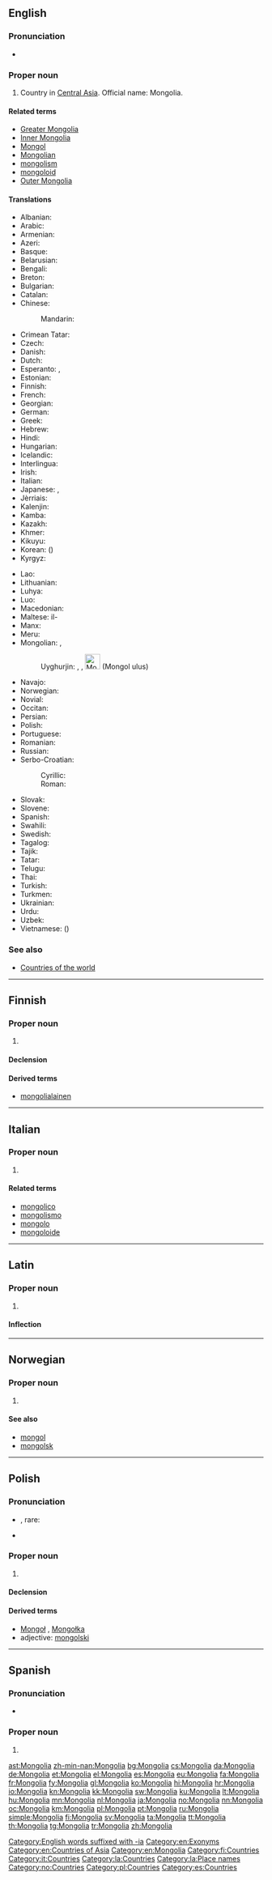{{also|mongolia|Mongólia|Mongólía|Mongòlia}}
==English==
{{wikipedia}}

===Pronunciation===
* {{audio|En-us-Mongolia.ogg|Audio (US)}}

===Proper noun===
{{en-proper noun}}

# Country in [[Central Asia]]. Official name: Mongolia.

====Related terms====
* [[Greater Mongolia]]
* [[Inner Mongolia]]
* [[Mongol]]
* [[Mongolian]]
* [[mongolism]]
* [[mongoloid]]
* [[Outer Mongolia]]

====Translations====
{{trans-top|Central Asian country}}
* Albanian: {{t-|sq|Mongoli}}
* Arabic: {{t-|ar|منغوليا|f|tr=manġūliyā}}
* Armenian: {{t-|hy|Մոնղոլիա|tr=Monġolia}}
* Azeri: {{t-|az|Monqolustan}}
* Basque: {{t+|eu|Mongolia}}
* Belarusian: {{t-|be|Манголiя|f|tr=Manhólija}}
* Bengali: {{t-|bn|মঙ্গোলিয়া|tr=môṅgoliẏa}}
* Breton: {{t-|br|Mongolia}}
* Bulgarian: {{t+|bg|Монголия|f|tr=Mongolija}}
* Catalan: {{t+|ca|Mongòlia|f}}
* Chinese:
*: Mandarin: {{t-|cmn|蒙古|tr=Měnggǔ|sc=Hani}}
* Crimean Tatar: {{tø|crh|Моғолистан|tr=Moğolistan}}
* Czech: {{t+|cs|Mongolsko|n}}
* Danish: {{t-|da|Mongoliet}}
* Dutch: {{t+|nl|Mongolië}}
* Esperanto: {{t-|eo|Mongolio}}, {{t-|eo|Mongolujo}}
* Estonian: {{t+|et|Mongoolia}}
* Finnish: {{t+|fi|Mongolia}}
* French: {{t+|fr|Mongolie|f}}
* Georgian: {{t-|ka|მონღოლეთი|tr=monğoleti|sc=Geor}}
* German: {{t+|de|Mongolei|f}}
* Greek: {{t+|el|Μογγολία|f|tr=Mongolía}}
* Hebrew: {{t-|he|מונגוליה|sc=Hebr}}
* Hindi: {{t+|hi|मंगोलिया|m|tr=maṅgoliyā}}
* Hungarian: {{t+|hu|Mongólia}}
* Icelandic: {{t+|is|Mongólía|f}}
* Interlingua: {{t-|ia|Mongolia}}
* Irish: {{t-|ga|Mongóil|f|alt=An Mhongóil}}
* Italian: {{t-|it|Mongolia|f}}
* Japanese: {{t+|ja|モンゴル|tr=Mongoru}}, {{t-|ja|蒙古|tr=もうこ, Mōko}}
* Jèrriais: {{tø|roa-jer|Mongolie|f}}
* Kalenjin: {{tø|kln|Mongolia}}
* Kamba: {{tø|kam|Mongolia}}
* Kazakh: {{t|kk|Моңғолия|tr=Moñġoliya|sc=Cyrl}}
* Khmer: {{t-|km|ម៉ុងហ្គោលី|tr=moŋgoulii|sc=Khmr}}
* Kikuyu: {{tø|ki|Mongolia}}
* Korean: {{t+|ko|몽골|tr=Monggol|sc=Hang}} ({{t+|ko|蒙古}})
* Kyrgyz: {{t-|ky|Моңголстан|tr=Monġolstan|sc=Cyrl}}
{{trans-mid}}
* Lao: {{t-|lo|ມົງໂກ|tr=móŋ kòː|sc=Laoo}}
* Lithuanian: {{t+|lt|Mongolija|f}}
* Luhya: {{tø|luy|Mongolia}}
* Luo: {{tø|luo|Mongolia}}
* Macedonian: {{t-|mk|Монголија|f|tr=Mongólija}}
* Maltese: il-{{t-|mt|Mongolja}}
* Manx: {{t-|gv|Mongoil|f|alt=Yn Vongoil}}
* Meru: {{tø|mer|Mongolia}}
* Mongolian: {{t+|mn|Монгол улс|tr=Mongol uls|sc=Cyrl}}, {{t-|mn|Монгол|tr=Mongol|sc=Cyrl}}
*: Uyghurjin: {{t-|mn|ᠮᠣᠩᠭ᠋ᠣᠯ|tr=Mongol|sc=Mong}}, {{t-|mn|ᠮᠣᠩᠭ᠋ᠣᠯ ᠤᠯᠤᠰ|tr=Mongol ulus|sc=Mong}}, [[File:Monggol ulus.svg|30px]] (Mongol ulus) {{qualifier|Inner Mongolia}}
* Navajo: {{tø|nv|Chʼah diʼilii bikéyah}}
* Norwegian: {{t+|no|Mongolia}}
* Novial: {{tø|nov|Mongolia}}
* Occitan: {{t+|oc|Mongolia|f}}
* Persian: {{t+|fa|مغولستان|tr=Moğolestân|sc=fa-Arab}}
* Polish: {{t+|pl|Mongolia|f}}
* Portuguese: {{t+|pt|Mongólia|f}}
* Romanian: {{t-|ro|Mongolia|f}}
* Russian: {{t+|ru|Монголия|f|tr=Mongólija}}
* Serbo-Croatian:
*: Cyrillic: {{t-|sh|Монголија|f|sc=Cyrl}}
*: Roman: {{t-|sh|Mongolija|f}}
* Slovak: {{t-|sk|Mongolsko|n}}
* Slovene: {{t+|sl|Mongolija|f}}
* Spanish: {{t+|es|Mongolia|f}}
* Swahili: {{t+|sw|Mongolia}}
* Swedish: {{t+|sv|Mongoliet}}
* Tagalog: {{t-|tl|Monggolya}}
* Tajik: {{t-|tg|Муғулистон|tr=Muġuliston|sc=Cyrl}}
* Tatar: {{t-|tt|Монголия|tr=Mongoliya|sc=Cyrl}}
* Telugu: {{t+|te|మంగోలియా}}
* Thai: {{t+|th|มองโกเลีย|tr=mong-goh-lia}}
* Turkish: {{t+|tr|Moğolistan}}
* Turkmen: {{t-|tk|Mongoliýa}}
* Ukrainian: {{t-|uk|Монголiя|f|tr=Monhólija}}
* Urdu: {{t-|ur|منگولیا|m|tr=maṅgoliyā|sc=ur-Arab}}
* Uzbek: {{t-|uz|Moʻgʻuliston}}
* Vietnamese: {{t-|vi|Mông Cổ}} ({{t-|vi|蒙古}})
{{trans-bottom}}

===See also===
* [[Appendix:Countries of the world|Countries of the world]]

[[Category:English words suffixed with -ia]]
[[Category:en:Exonyms]]
[[Category:en:Countries of Asia]]
[[Category:en:Mongolia]]

----

==Finnish==
{{wikipedia|lang=fi}}

===Proper noun===
{{fi-proper noun}}

# {{l|en|Mongolia}}

====Declension====
{{fi-decl-kulkija|Mongoli|nopl=1}}

====Derived terms====
* [[mongolialainen]]

[[Category:fi:Countries]]

----

==Italian==
{{wikipedia|lang=it}}

===Proper noun===
{{it-proper noun|g=f}}

# {{l|en|Mongolia}}

====Related terms====
* [[mongolico]]
* [[mongolismo]]
* [[mongolo]]
* [[mongoloide]]

[[Category:it:Countries]]

----

==Latin==
{{wikipedia|lang=la}}

===Proper noun===
{{la-proper noun|Mongolia|Mongoliae|Mongoliae|f|first}}

# {{l|en|Mongolia}}

====Inflection====
{{la-decl-1st-loc|num=sg|Mongoli}}

[[Category:la:Countries]]
[[Category:la:Place names]]

----

==Norwegian==

===Proper noun===
{{head|no|proper noun}}

# {{l|en|Mongolia}}

====See also====
* [[mongol]]
* [[mongolsk]]

[[Category:no:Countries]]

----

==Polish==
{{wikipedia|lang=pl}}

===Pronunciation===
* {{IPA|/mɔŋˈɡɔlja/|lang=pl}}, rare: {{IPAchar|/mɔnˈɡɔlja/}}
* {{audio|Pl-Mongolia.ogg|audio}}

===Proper noun===
{{head|pl|proper noun|g=f}}

# {{l|en|Mongolia}}

====Declension====
{{pl-decl-noun-sing
|Mongolia
|Mongolii
|Mongolii
|Mongolię
|Mongolią
|Mongolii
|Mongolio
}}

====Derived terms====
* [[Mongoł]] {{g|m}}, [[Mongołka]] {{g|f}}
* adjective: [[mongolski]]

[[Category:pl:Countries]]

----

==Spanish==
{{wikipedia|lang=es}}

===Pronunciation===
* {{IPA|/moŋˈɡolja/|lang=pl}}

===Proper noun===
{{es-proper noun|f}}

# {{l|en|Mongolia}}

[[Category:es:Countries]]

[[ast:Mongolia]]
[[zh-min-nan:Mongolia]]
[[bg:Mongolia]]
[[cs:Mongolia]]
[[da:Mongolia]]
[[de:Mongolia]]
[[et:Mongolia]]
[[el:Mongolia]]
[[es:Mongolia]]
[[eu:Mongolia]]
[[fa:Mongolia]]
[[fr:Mongolia]]
[[fy:Mongolia]]
[[gl:Mongolia]]
[[ko:Mongolia]]
[[hi:Mongolia]]
[[hr:Mongolia]]
[[io:Mongolia]]
[[kn:Mongolia]]
[[kk:Mongolia]]
[[sw:Mongolia]]
[[ku:Mongolia]]
[[lt:Mongolia]]
[[hu:Mongolia]]
[[mn:Mongolia]]
[[nl:Mongolia]]
[[ja:Mongolia]]
[[no:Mongolia]]
[[nn:Mongolia]]
[[oc:Mongolia]]
[[km:Mongolia]]
[[pl:Mongolia]]
[[pt:Mongolia]]
[[ru:Mongolia]]
[[simple:Mongolia]]
[[fi:Mongolia]]
[[sv:Mongolia]]
[[ta:Mongolia]]
[[tt:Mongolia]]
[[th:Mongolia]]
[[tg:Mongolia]]
[[tr:Mongolia]]
[[zh:Mongolia]]